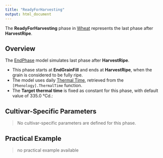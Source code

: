 ```yaml
---
title: "ReadyForHarvesting"
output: html_document
---
```



The **ReadyForHarvesting** phase in [Wheat](/docs/Crops/Wheat) represents the last phase after **HarvestRipe**. 

## Overview

The [EndPhase](/docs/Models/PMF/Phenology/Phases/EndPhase.qmd) model simulates last phase after **HarvestRipe**.

- This phase starts at **EndGrainFill** and ends at **HarvestRipe**, when the grain is considered to be fully ripe.
- The model uses daily [Thermal Time](ThermalTime.qmd), retrieved from the `[Phenology].ThermalTime` function.
- The **Target thermal time** is fixed as constant for this phase, with default value of 335.0 °Cd.:


## Cultivar-Specific Parameters

> No cultivar-specific parameters are defined for this phase.

## Practical Example

> no practical example available